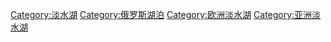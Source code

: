 [[Category:淡水湖|Category:淡水湖]]
[[Category:俄罗斯湖泊|Category:俄罗斯湖泊]]
[[Category:欧洲淡水湖|Category:欧洲淡水湖]]
[[Category:亚洲淡水湖|Category:亚洲淡水湖]]